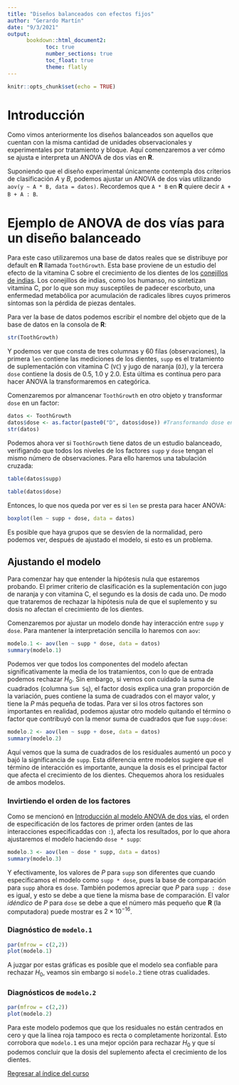 ```yaml
---
title: "Diseños balanceados con efectos fijos"
author: "Gerardo Martín"
date: "9/3/2021"
output: 
      bookdown::html_document2:
            toc: true 
            number_sections: true
            toc_float: true
            theme: flatly
---
```


```r
knitr::opts_chunk$set(echo = TRUE)
```

# Introducción

Como vimos anteriormente los diseños balanceados son aquellos que cuentan con la misma cantidad de unidades observacionales y experimentales por tratamiento y bloque. Aquí comenzaremos a ver cómo se ajusta e interpreta un ANOVA de dos vías en **R**.

Suponiendo que el diseño experimental únicamente contempla dos criterios de clasificación $A$ y $B$, podemos ajustar un ANOVA de dos vías utilizando `aov(y ~ A * B, data = datos)`. Recordemos que `A * B` en **R** quiere decir `A + B + A : B`.

# Ejemplo de ANOVA de dos vías para un diseño balanceado

Para este caso utilizaremos una base de datos reales que se distribuye por default en **R** llamada `ToothGrowth`. Esta base proviene de un estudio del efecto de la vitamina C sobre el crecimiento de los dientes de los [conejillos de indias](https://es.wikipedia.org/wiki/Cavia_porcellus#/media/Archivo:Caviaklein.jpg). Los conejillos de indias, como los humanso, no sintetizan vitamina C, por lo que son muy susceptiles de padecer escorbuto, una enfermedad metabólica por acumulación de radicales libres cuyos primeros síntomas son la pérdida de piezas dentales.

Para ver la base de datos podemos escribir el nombre del objeto que de la base de datos en la consola de **R**:

```r
str(ToothGrowth)
```

Y podemos ver que consta de tres columnas y 60 filas (observaciones), la primera `len` contiene las mediciones de los dientes, `supp` es el tratamiento de suplementación con vitamina C (`VC`) y jugo de naranja (`OJ`), y la tercera `dose` contiene la dosis de 0.5, 1.0 y 2.0. Esta última es contínua pero para hacer ANOVA la transformaremos en categórica.

Comenzaremos por almancenar `ToothGrowth` en otro objeto y transformar `dose` en un factor:

```r
datos <- ToothGrowth
datos$dose <- as.factor(paste0("D", datos$dose)) #Transformando dose en un factor
str(datos)
```

Podemos ahora ver si `ToothGrowth` tiene datos de un estudio balanceado, verifigando que  todos los niveles de los factores `supp` y `dose` tengan el mismo número de observaciones. Para ello haremos una tabulación cruzada:

```r
table(datos$supp)
```

```r
table(datos$dose)
```

Entonces, lo que nos queda por ver es si `len` se presta para hacer ANOVA:

```r
boxplot(len ~ supp + dose, data = datos)
```

Es posible que haya grupos que se desvíen de la normalidad, pero podemos ver, después de ajustado el modelo, si esto es un problema.

## Ajustando el modelo

Para comenzar hay que entender la hipótesis nula que estaremos probando. El primer criterio de clasificación es la suplementación con jugo de naranja y con vitamina C, el segundo es la dosis de cada uno. De modo que trataremos de rechazar la hipótesis nula de que el suplemento y su dosis no afectan el crecimiento de los dientes.

Comenzaremos por ajustar un modelo donde hay interacción entre `supp` y `dose`. Para mantener la interpretación sencilla lo haremos con `aov`:

```r
modelo.1 <- aov(len ~ supp * dose, data = datos)
summary(modelo.1)
```

Podemos ver que todos los componentes del modelo afectan significativamente la media de los tratamientos, con lo que de entrada podemos rechazar $H_0$. Sin embargo, si vemos con cuidado la suma de cuadrados (columna `Sum Sq`), el factor dosis explica una gran proporción de la variación, pues contiene la suma de cuadrados con el mayor valor, y tiene la $P$ más pequeña de todas. Para ver si los otros factores son importantes en realidad, podemos ajustar otro modelo quitando el término o factor que contribuyó con la menor suma de cuadrados que fue `supp:dose`:

```r
modelo.2 <- aov(len ~ supp + dose, data = datos)
summary(modelo.2)
```

Aquí vemos que la suma de cuadrados de los residuales aumentó un poco y bajó la significancia de `supp`. Esta diferencia entre modelos sugiere que el término de interacción es importante, aunque la dosis es el principal factor que afecta el crecimiento de los dientes. Chequemos ahora los residuales de ambos modelos.

### Invirtiendo el orden de los factores

Como se mencionó en [Introducción al modelo ANOVA de dos vías](ANOVA-II.html), el orden de especificación de los factores de primer orden (antes de las interacciones especificaddas con `:`), afecta los resultados, por lo que ahora ajustaremos el modelo haciendo `dose * supp`:

```r
modelo.3 <- aov(len ~ dose * supp, data = datos)
summary(modelo.3)
```

Y efectivamente, los valores de $P$ para `supp` son diferentes que cuando especificamos el modelo como `supp * dose`, pues la base de comparación para `supp` ahora es `dose`. También podemos apreciar que $P$ para  `supp : dose` es igual, y esto se debe a que tiene la misma base de comparación. El valor *idéndico* de $P$ para `dose` se debe a que el número más pequeño que **R** (la computadora) puede mostrar es $2 \times 10^{-16}$.

### Diagnóstico de `modelo.1`

```r
par(mfrow = c(2,2))
plot(modelo.1)
```

A juzgar por estas gráficas es posible que el modelo sea confiable para rechazar $H_0$, veamos sin embargo si `modelo.2` tiene otras cualidades.

### Diagnósticos de `modelo.2`

```r
par(mfrow = c(2,2))
plot(modelo.2)
```

Para este modelo podemos que que los residuales no están centrados en cero y que la línea roja tampoco es recta o completamente horizontal. Esto corrobora que `modelo.1` es una mejor opción para rechazar $H_0$ y que sí podemos concluir que la dosis del suplemento afecta el crecimiento de los dientes. 

[Regresar al índice del curso](../index.html)